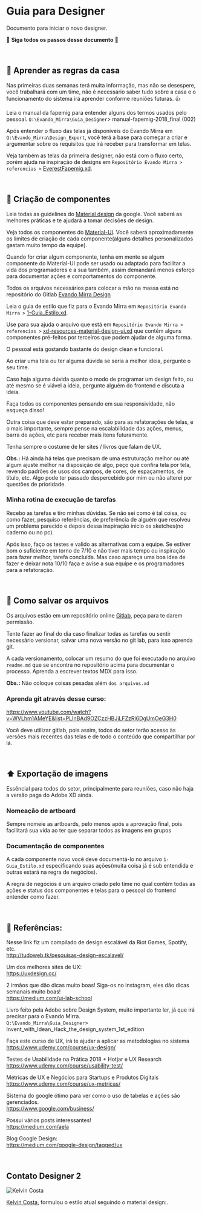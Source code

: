 # Guia para Designer

Documento para iniciar o novo designer.

:triangular_flag_on_post: **Siga todos os passos desse documento** :triangular_flag_on_post:

<br>

## :office: Aprender as regras da casa

Nas primeiras duas semanas terá muita informação, mas não se desespere, você trabalhará com um time, não é necessário saber tudo sobre a casa e o funcionamento do sistema irá aprender conforme reuniões futuras. :+1:

Leia o manual da fapemig para entender alguns dos termos usados pelo pessoal. `Q:\Evando_Mirra\Guia_Designer`> manual-fapemig-2018_final (002)

Após entender o fluxo das telas já disponíveis do Evando Mirra em `Q:\Evando_Mirra\Design_Export`, você terá a base para começar a criar e argumentar sobre os requisitos que irá receber para transformar em telas.

Veja também as telas da primeira designer, não está com o fluxo certo, porém ajuda na inspiração de designs em `Repositório Evando Mirra > referencias >` [EverestFapemig.xd](https://gitlab.com/fapemig/evando-mirra-design/blob/master/referencias/EverestFapemig.xd).


<br>

## :rocket: Criação de componentes

Leia todas as guidelines do [Material design](https://material.io/design/) da google. Você saberá as melhores práticas e te ajudará a tomar decisões de design.

Veja todos os componentes do [Material-UI](https://material-ui.com/). Você saberá aproximadamente os limites de criação de cada componente(alguns detalhes personalizados gastam muito tempo da equipe).

Quando for criar algum componente, tenha em mente se algum componente do Material-UI pode ser usado ou adaptado para facilitar a vida dos programadores e a sua também, assim demandará menos esforço para documentar ações e comportamentos do componente.

Todos os arquivos necessários para colocar a mão na massa está no repositório do Gitlab 
[Evando Mirra Design](https://gitlab.com/fapemig/evando-mirra-design)

Leia o guia de estilo que fiz para o Evando Mirra em `Repositório Evando Mirra >` [1-Guia_Estilo.xd](https://gitlab.com/fapemig/fapemig/wikis/Evando-Mirra/Design#evando-mirra).

Use para sua ajuda o arquivo que está em `Repositório Evando Mirra > referencias >` [xd-resources-material-design-ui.xd](https://gitlab.com/fapemig/evando-mirra-design/blob/master/referencias/xd-resources-material-design-ui.xd) que contém alguns componentes pré-feitos por terceiros que podem ajudar de alguma forma.

O pessoal está gostando bastante do design clean e funcional.

Ao criar uma tela ou ter alguma dúvida se seria a melhor ideia, pergunte o seu time.

Caso haja alguma dúvida quanto o modo de programar um design feito, ou até mesmo se é viável a ideia, pergunte alguém do frontend e discuta a ideia.

Faça todos os componentes pensando em sua responsividade, não esqueça disso!

Outra coisa que deve estar preparado, são para as refatorações de telas, e o mais importante, sempre pense na escalabilidade das ações, menus, barra de ações, etc para receber mais itens futuramente.

Tenha sempre o costume de ler sites / livros que falam de UX.

**Obs.:** Há ainda há telas que precisam de uma estruturação melhor ou até algum ajuste melhor na disposição de algo, peço que confira tela por tela, revendo padrões de usos dos campos, de cores, de espaçamentos, de título, etc. Algo pode ter passado despercebido por mim ou não alterei por questões de prioridade.

### Minha rotina de execução de tarefas

Recebo as tarefas e tiro minhas dúvidas. Se não sei como é tal coisa, ou como fazer, pesquiso referências, de preferência de alguém que resolveu um problema parecido e depois dessa inspiração inicio os sketches(no caderno ou no pc).

Após isso, faço os testes e valido as alternativas com a equipe. Se estiver bom o suficiente em torno de 7/10 e não tiver mais tempo ou inspiração para fazer melhor, tarefa concluída. Mas caso apareça uma boa idea de fazer e deixar nota 10/10 faça e avise a sua equipe e os programadores para a refatoração.

<br>

## :art: Como salvar os arquivos

Os arquivos estão em um repositório online [Gitlab](https://gitlab.com/fapemig/evando-mirra-design), peça para te darem permissão.

Tente fazer ao final do dia caso finalizar todas as tarefas ou sentir necessário versionar, salvar uma nova versão no git lab, para isso aprenda git.

A cada versionamento, colocar um resumo do que foi executado no arquivo `readme.md` que se encontra no repositório acima para documentar o processo. Aprenda a escrever textos MDX para isso.

**Obs.:** Não coloque coisas pesadas além `dos arquivos.xd`

### Aprenda git através desse curso:

https://www.youtube.com/watch?v=WVLhm1AMeYE&list=PLInBAd9OZCzzHBJjLFZzRl6DgUmOeG3H0

Você deve utilizar gitlab, pois assim, todos do setor terão acesso às versões mais recentes das telas e de todo o conteúdo que compartilhar por lá.

<br>

## :arrow_up: Exportação de imagens

Essêncial para todos do setor, principalmente para reuniões, caso não haja a versão paga do Adobe XD ainda.

### Nomeação de artboard

Sempre nomeie as artboards, pelo menos após a aprovação final, pois facilitará sua vida ao ter que separar todos as imagens em grupos

### Documentação de componentes

A cada componente novo você deve documentá-lo no arquivo `1-Guia_Estilo.xd` especificando suas ações(muita coisa já é sub entendida e outras estará na regra de negócios).

A regra de negócios é um arquivo criado pelo time no qual contém todas as ações e status dos componentes e telas para o pessoal do frontend entender como fazer.

<br>

## :dart: Referências:

Nesse link fiz um compilado de design escalável da Riot Games, Spotify, etc.
<br>
http://tudoweb.tk/pesquisas-design-escalavel/
<br>

Um dos melhores sites de UX:
<br>
https://uxdesign.cc/
<br>

2 irmãos que dão dicas muito boas! Siga-os no instagram, eles dão dicas semanais muito boas!
<br>
https://medium.com/ui-lab-school
<br>

Livro feito pela Adobe sobre Design System, muito importante ler, já que irá precisar para o Evando Mirra.
<br>
`Q:\Evando_Mirra\Guia_Designer`> Invent_with_Idean_Hack_the_design_system_1st_edition
<br>

Faça este curso de UX, irá te ajudar a aplicar as metodologias no sistema
<br>
https://www.udemy.com/course/ux-design/
<br>

Testes de Usabilidade na Prática 2018 + Hotjar e UX Research
<br>
https://www.udemy.com/course/usability-test/
<br>

Métricas de UX e Negócios para Startups e Produtos Digitais
<br>
https://www.udemy.com/course/ux-metricas/
<br>

Sistema do google ótimo para ver como o uso de tabelas e ações são gerenciados.
<br>
https://www.google.com/business/
<br>

Possui vários posts interessantes!
<br>
https://medium.com/aela
<br>

Blog Google Design:
<br>
https://medium.com/google-design/tagged/ux

<br>

## Contato Designer 2

![Kelvin Costa](uploads/0516b5fa9df213d514b06b70e02d1530/Screenshot_2.png)

[Kelvin Costa](http://kelvincosta.com), formulou o estilo atual seguindo o material design:.
